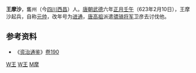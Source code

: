 '''王摩沙'''，巂州（今[[四川|四川]][[西昌|西昌]]）人。[[唐朝|唐朝]][[武德|武德]]六年[[正月初六|正月壬午]]（623年2月10日），王摩沙起兵，自称[[元帅|元帅]]，改年号为[[进通|进通]]，[[唐高祖|唐高祖]]派遣[[骠骑将军|骠骑将军]]卫彦去讨伐他。

==参考资料==
*《[[资治通鉴|资治通鉴]]》[[s:資治通鑑/卷190|卷190]]

{{中國民變起事領袖}}

[[Category:唐朝民变领袖|W王]]
[[Category:西昌人|W王]]
[[Category:王姓|M摩]]